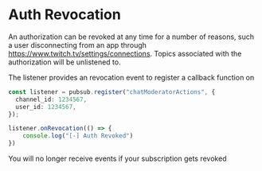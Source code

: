 

# Auth Revocation

An authorization can be revoked at any time for a number of reasons, such a user disconnecting from an app through https://www.twitch.tv/settings/connections.
Topics associated with the authorization will be unlistened to.

The listener provides an revocation event to register a callback function on
```ts copy
const listener = pubsub.register("chatModeratorActions", {
  channel_id: 1234567,
  user_id: 1234567,
});

listener.onRevocation(() => {
    console.log("[-] Auth Revoked")
})
```

<Callout type="warning">
You will no longer receive events if your subscription gets revoked
</Callout>